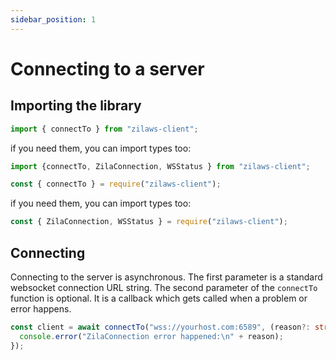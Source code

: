 ```yaml
---
sidebar_position: 1
---
```



# Connecting to a server


## Importing the library


<Tabs>
  <TabItem value="mts" label="ES Module">

```ts
import { connectTo } from "zilaws-client";
```

if you need them, you can import types too:
```ts
import {connectTo, ZilaConnection, WSStatus } from "zilaws-client";
```
 
  </TabItem>
  <TabItem value="cts" label="CommonJS">

  ```ts
const { connectTo } = require("zilaws-client");
```

if you need them, you can import types too:
```ts
const { ZilaConnection, WSStatus } = require("zilaws-client");
```

  </TabItem>
</Tabs>


## Connecting
Connecting to the server is asynchronous. The first parameter is a standard websocket connection URL string. The second parameter of the `connectTo` function is optional. It is a callback which gets called when a problem or error happens.
```ts
const client = await connectTo("wss://yourhost.com:6589", (reason?: string) => {
  console.error("ZilaConnection error happened:\n" + reason);
});
```